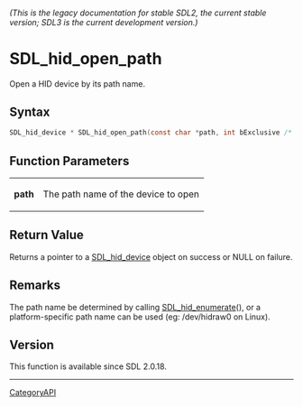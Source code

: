 ====== (This is the legacy documentation for stable SDL2, the current stable version; SDL3 is the current development version.) ======
= SDL_hid_open_path =

Open a HID device by its path name.

== Syntax ==

<syntaxhighlight lang='c'>
SDL_hid_device * SDL_hid_open_path(const char *path, int bExclusive /* = false */);
</syntaxhighlight>

== Function Parameters ==

{|
|'''path'''
|The path name of the device to open
|}

== Return Value ==

Returns a pointer to a [[SDL_hid_device]] object on success or NULL on
failure.

== Remarks ==

The path name be determined by calling [[SDL_hid_enumerate]](), or a
platform-specific path name can be used (eg: /dev/hidraw0 on Linux).

== Version ==

This function is available since SDL 2.0.18.

----
[[CategoryAPI]]


